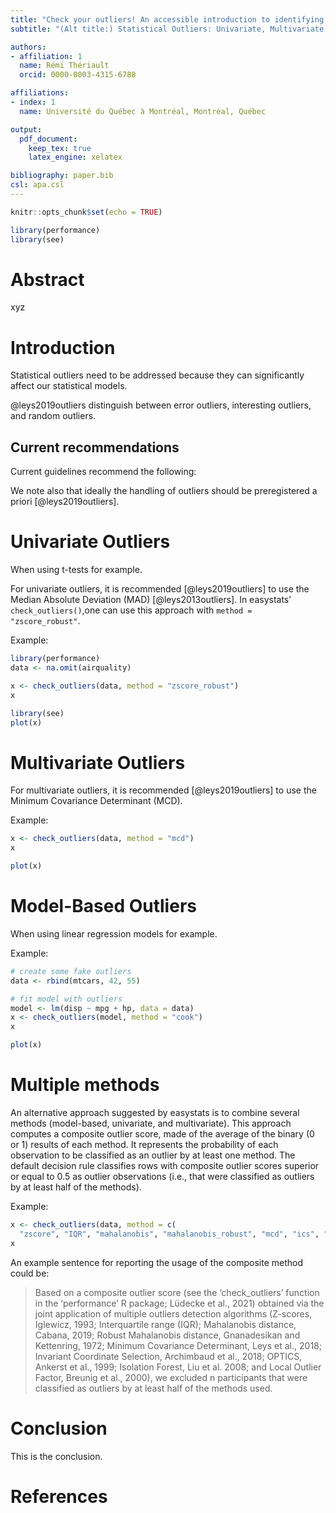 ```yaml
---
title: "Check your outliers! An accessible introduction to identifying statistical outliers with R and *easystats*"
subtitle: "(Alt title:) Statistical Outliers: Univariate, Multivariate, and Model-Based"

authors:
- affiliation: 1
  name: Rémi Thériault
  orcid: 0000-0003-4315-6788

affiliations:
- index: 1
  name: Université du Québec à Montréal, Montréal, Québec

output: 
  pdf_document:
    keep_tex: true
    latex_engine: xelatex

bibliography: paper.bib
csl: apa.csl
---
```


```r
knitr::opts_chunk$set(echo = TRUE)

library(performance)
library(see)
```

# Abstract

xyz

# Introduction

Statistical outliers need to be addressed because they can significantly affect our statistical models.

@leys2019outliers distinguish between error outliers, interesting outliers, and random outliers.


## Current recommendations

Current guidelines recommend the following:

We note also that ideally the handling of outliers should be preregistered a priori [@leys2019outliers].

# Univariate Outliers

When using t-tests for example.

For univariate outliers, it is recommended [@leys2019outliers] to use the Median Absolute Deviation (MAD) [@leys2013outliers]. In easystats' `check_outliers()`,one can use this approach with `method = "zscore_robust"`.

Example:

```r
library(performance)
data <- na.omit(airquality)

x <- check_outliers(data, method = "zscore_robust")
x

library(see)
plot(x)

```


# Multivariate Outliers

For multivariate outliers, it is recommended [@leys2019outliers] to use the Minimum Covariance Determinant (MCD).

Example:

```r

x <- check_outliers(data, method = "mcd")
x

plot(x)

```

# Model-Based Outliers

When using linear regression models for example.

Example:

```r

# create some fake outliers
data <- rbind(mtcars, 42, 55)

# fit model with outliers
model <- lm(disp ~ mpg + hp, data = data)
x <- check_outliers(model, method = "cook")
x

plot(x)

```

# Multiple methods

An alternative approach suggested by easystats is to combine several methods (model-based, univariate, and multivariate). This approach computes a composite outlier score, made of the average of the binary (0 or 1) results of each method. It represents the probability of each observation to be classified as an outlier by at least one method. The default decision rule classifies rows with composite outlier scores superior or equal to 0.5 as outlier observations (i.e., that were classified as outliers by at least half of the methods).

Example:

```r

x <- check_outliers(data, method = c(
  "zscore", "IQR", "mahalanobis", "mahalanobis_robust", "mcd", "ics", "optics", "lof"))
x


```

An example sentence for reporting the usage of the composite method could be:

> Based on a composite outlier score (see the 'check_outliers' function in the 'performance' R package; Lüdecke et al., 2021) obtained via the joint application of multiple outliers detection algorithms (Z-scores, Iglewicz, 1993; Interquartile range (IQR); Mahalanobis distance, Cabana, 2019; Robust Mahalanobis distance, Gnanadesikan and Kettenring, 1972; Minimum Covariance Determinant, Leys et al., 2018; Invariant Coordinate Selection, Archimbaud et al., 2018; OPTICS, Ankerst et al., 1999; Isolation Forest, Liu et al. 2008; and Local Outlier Factor, Breunig et al., 2000), we excluded n participants that were classified as outliers by at least half of the methods used.

# Conclusion

This is the conclusion.

# References
